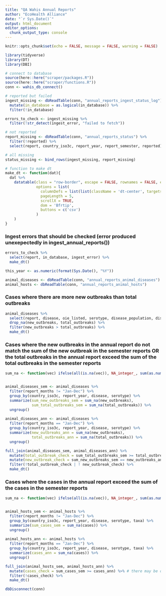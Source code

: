 ```yaml
---
title: "QA Wahis Annual Reports"
author: "EcoHealth Alliance"
date: "`r Sys.Date()`"
output: html_document
editor_options: 
  chunk_output_type: console
---
```


```r
knitr::opts_chunk$set(echo = FALSE, message = FALSE, warning = FALSE)

library(tidyverse)
library(DT)
library(DBI)

# connect to database
source(here::here("scraper/packages.R"))
source(here::here("scraper/functions.R"))
conn <- wahis_db_connect()

# reported but failed 
ingest_missing <- dbReadTable(conn, "annual_reports_ingest_status_log") %>% 
  mutate(in_database = as.logical(in_database)) %>%
  filter(!in_database) 

errors_to_check <- ingest_missing %>%
  filter(!str_detect(ingest_error, "failed to fetch"))

# not reported
report_missing <- dbReadTable(conn, "annual_reports_status") %>%
  filter(!reported) %>%
  select(report, country_iso3c, report_year, report_semester, reported)

# all missing
status_missing <- bind_rows(ingest_missing, report_missing)

# function to make dt
make_dt <- function(dat){
  dat %>%
    datatable(class = "row-border", escape = FALSE, rownames = FALSE, extensions = "Buttons", 
              options = list(
                columnDefs = list(list(className = 'dt-center', targets = 0:(dim(.)[2] - 1))),
                pageLength = 5,
                scrollX = TRUE,
                dom = 'Bfrtip',
                buttons = c('csv')
              )
    )
}
```

### Ingest errors that should be checked (error produced unexepectedly in ingest_annual_reports())
```r
errors_to_check %>%
  select(report, in_database, ingest_error) %>%
  make_dt()
```

```r
this_year <- as.numeric(format(Sys.Date(), "%Y"))

animal_diseases <- dbReadTable(conn, "annual_reports_animal_diseases") 
animal_hosts <- dbReadTable(conn, "annual_reports_animal_hosts") 

```

### Cases where there are more new outbreaks than total outbreaks
```r
animal_diseases %>%
  select(report, disease, oie_listed, serotype, disease_population, disease_status, new_outbreaks, total_outbreaks) %>%
  drop_na(new_outbreaks, total_outbreaks) %>%
  filter(new_outbreaks > total_outbreaks) %>%
  make_dt()
```

### Cases where the new outbreaks in the annual report do not match the sum of the new outbreak in the semester reports OR the total outbreaks in the annual report exceed the sum of the total outbreaks in the semester reports 
```r

sum_na <- function(vec) ifelse(all(is.na(vec)), NA_integer_, sum(as.numeric(vec), na.rm = TRUE))


animal_diseases_sem <- animal_diseases %>%
  filter(report_months != "Jan-Dec") %>% 
  group_by(country_iso3c, report_year, disease, serotype) %>% 
  summarize(sum_new_outbreaks_sem = sum_na(new_outbreaks), 
            sum_total_outbreaks_sem = sum_na(total_outbreaks)) %>% 
  ungroup()
  
animal_diseases_ann <- animal_diseases %>%
  filter(report_months == "Jan-Dec") %>%
  group_by(country_iso3c, report_year, disease, serotype) %>% 
  summarize(new_outbreaks_ann = sum_na(new_outbreaks), 
            total_outbreaks_ann = sum_na(total_outbreaks)) %>% 
  ungroup()

full_join(animal_diseases_sem, animal_diseases_ann) %>% 
  mutate(total_outbreak_check = sum_total_outbreaks_sem >= total_outbreaks_ann) %>% # there may be overlap in total outbreaks in semesters. year report should not have more than semester sum
  mutate(new_outbreak_check = sum_new_outbreaks_sem == new_outbreaks_ann) %>% # new outbreaks from semesters should add up to new outbreaks from years
  filter(!total_outbreak_check | ! new_outbreak_check) %>% 
  make_dt()
```

### Cases where the cases in the annual report exceed the sum of the cases in the semester reports 
```r

sum_na <- function(vec) ifelse(all(is.na(vec)), NA_integer_, sum(as.numeric(vec), na.rm = TRUE))


animal_hosts_sem <- animal_hosts %>%
  filter(report_months != "Jan-Dec") %>% 
  group_by(country_iso3c, report_year, disease, serotype, taxa) %>% 
  summarize(sum_cases_sem = sum_na(cases)) %>% 
  ungroup()
  
animal_hosts_ann <- animal_hosts %>%
  filter(report_months == "Jan-Dec") %>% 
  group_by(country_iso3c, report_year, disease, serotype, taxa) %>% 
  summarize(cases_ann = sum_na(cases)) %>% 
  ungroup()

full_join(animal_hosts_sem, animal_hosts_ann) %>% 
  mutate(cases_check = sum_cases_sem >= cases_ann) %>% # there may be overlap in cases in semesters. year report should not have more than semester sum
  filter(!cases_check) %>% 
  make_dt()
```

```r
dbDisconnect(conn)
```

